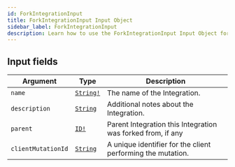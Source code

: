 ```yaml
---
id: ForkIntegrationInput
title: ForkIntegrationInput Input Object
sidebar_label: ForkIntegrationInput
description: Learn how to use the ForkIntegrationInput Input Object for Builder's API.
---
```


## Input fields

| Argument           | Type                                      | Description                                                 |
| ------------------ | ----------------------------------------- | ----------------------------------------------------------- |
| `name`             | [`String!`](/self-managed/composer/builder/api/schema/scalar/String.mdx) | The name of the Integration.                                |
| `description`      | [`String`](/self-managed/composer/builder/api/schema/scalar/String.mdx)  | Additional notes about the Integration.                     |
| `parent`           | [`ID!`](/self-managed/composer/builder/api/schema/scalar/ID.mdx)         | Parent Integration this Integration was forked from, if any |
| `clientMutationId` | [`String`](/self-managed/composer/builder/api/schema/scalar/String.mdx)  | A unique identifier for the client performing the mutation. |
